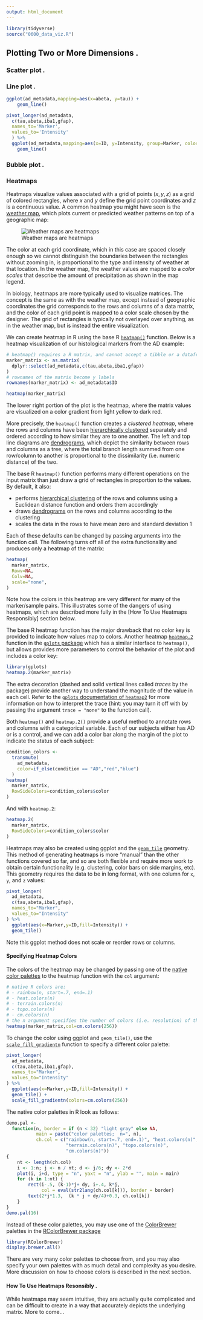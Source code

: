 ```yaml
---
output: html_document
---
```


```r
library(tidyverse)
source("0600_data_viz.R")
```

## Plotting Two or More Dimensions .

### Scatter plot .

### Line plot .

```r
ggplot(ad_metadata,mapping=aes(x=abeta, y=tau)) +
    geom_line()
```

``` r
pivot_longer(ad_metadata,
  c(tau,abeta,iba1,gfap),
  names_to='Marker',
  values_to='Intensity'
  ) %>%
  ggplot(ad_metadata,mapping=aes(x=ID, y=Intensity, group=Marker, color=Marker)) +
    geom_line()
```

### Bubble plot .

### Heatmaps

Heatmaps visualize values associated with a grid of points $(x,y,z)$ as a grid
of colored rectangles, where $x$ and $y$ define the grid point coordinates and
$z$ is a continuous value. A common heatmap you might have seen is the [weather
map](https://en.wikipedia.org/wiki/Weather_map), which plots current or
predicted weather patterns on top of a geographic map:

![Weather maps are heatmaps](weather_map.png)

The color at each grid coordinate, which in this case are spaced closely enough
so we cannot distinguish the boundaries between the rectangles without zooming
in, is proportional to the type and intensity of weather at that location.
In the weather map, the weather values are mapped to a *color scales* that
describe the amount of precipitation as shown in the map legend.

In biology, heatmaps are more typically used to visualize matrices. The concept
is the same as with the weather map, except instead of geographic coordinates
the grid corresponds to the rows and columns of a data matrix, and the color of
each grid point is mapped to a color scale chosen by the designer. The grid of
rectangles is typically not overlayed over anything, as in the weather map, but
is instead the entire visualization.

We can create heatmap in R using the base R
[`heatmap()`](https://www.rdocumentation.org/packages/stats/versions/3.6.2/topics/heatmap)
function. Below is a heatmap visualization of our histological markers from the
AD example:

```r
# heatmap() requires a R matrix, and cannot accept a tibble or a dataframe
marker_matrix <- as.matrix(
  dplyr::select(ad_metadata,c(tau,abeta,iba1,gfap))
)
# rownames of the matrix become y labels
rownames(marker_matrix) <- ad_metadata$ID

heatmap(marker_matrix)
```

The lower right portion of the plot is the heatmap, where the matrix values are
visualized on a color gradient from light yellow to dark red.

More precisely, the `heatmap()` function creates a *clustered heatmap*, where
the rows and columns have been [hierarchically
clustered](#hierarchical-clustering) separately and ordered according to how
similar they are to one another. The left and top line diagrams are
[dendrograms](#dendrograms), which depict the similarity between rows and
columns as a tree, where the total branch length summed from one row/column to
another is proportional to the dissimilarity (i.e. numeric distance) of the two.

::: {.box .note}
The base R `heatmap()` function performs many different operations on the input
matrix than just draw a grid of rectangles in proportion to the values. By
default, it also:

* performs [hierarchical clustering](#hierarchical-clustering) of the rows and
columns using a Euclidean distance function and orders them accordingly
* draws [dendrograms](#dendrogram) on the rows and columns according to the
clustering
* scales the data in the rows to have mean zero and standard deviation 1

Each of these defaults can be changed by passing arguments into the function
call. The following turns off all of the extra functionality and produces only a
heatmap of the matrix:

```r
heatmap(
  marker_matrix,
  Rowv=NA,
  Colv=NA,
  scale="none",
)
```
Note how the colors in this heatmap are very different for many of the
marker/sample pairs. This illustrates some of the dangers of using heatmaps,
which are described more fully in the [How To Use Heatmaps Responsibly] section
below.
:::

The base R heatmap function has the major drawback that no color key is provided
to indicate how values map to colors. Another heatmap
[`heatmap.2`](https://www.rdocumentation.org/packages/gplots/versions/3.1.1/topics/heatmap.2)
function in the [`gplots` package](https://cran.r-project.org/web/packages/gplots/index.html)
which has a similar interface to `heatmap()`, but allows provides more
parameters to control the behavior of the plot and includes a color key:

```r
library(gplots)
heatmap.2(marker_matrix)
```

The extra decoration (dashed and solid vertical lines called *traces* by the
package) provide another way to understand the magnitude of the value in each
cell. Refer to the [`gplots` documentation of
`heatmap2`](https://www.rdocumentation.org/packages/gplots/versions/3.1.1/topics/heatmap.2)
for more information on how to interpret the trace (hint: you may turn it off
with by passing the argument `trace = "none"` to the function call).

Both `heatmap()` and `heatmap.2()` provide a useful method to annotate rows and
columns with a categorical variable. Each of our subjects either has AD or is a
control, and we can add a color bar along the margin of the plot to indicate the
status of each subject:


```r
condition_colors <-
  transmute(
    ad_metadata,
    color=if_else(condition == "AD","red","blue")
  )
heatmap(
  marker_matrix,
  RowSideColors=condition_colors$color
)
```

And with `heatmap.2`:

```r
heatmap.2(
  marker_matrix,
  RowSideColors=condition_colors$color
)
```

Heatmaps may also be created using ggplot and the
[`geom_tile`](https://ggplot2.tidyverse.org/reference/geom_tile.html) geometry.
This method of generating heatmaps is more "manual" than the other functions
covered so far, and so are both flexible and require more work to obtain certain
functionality (e.g. clustering, color bars on side margins, etc). This geometry
requires the data to be in long format, with one column for `x`, `y`, and `z`
values:

```r
pivot_longer(
  ad_metadata,
  c(tau,abeta,iba1,gfap),
  names_to="Marker",
  values_to="Intensity"
) %>%
  ggplot(aes(x=Marker,y=ID,fill=Intensity)) +
  geom_tile()
```

Note this ggplot method does not scale or reorder rows or columns.

#### Specifying Heatmap Colors

The colors of the heatmap may be changed by passing one of the [native color
palettes](https://stat.ethz.ch/R-manual/R-patched/library/grDevices/html/palettes.html)
to the heatmap function with the `col` argument:

```r
# native R colors are:
# - rainbow(n, start=.7, end=.1)
# - heat.colors(n)
# - terrain.colors(n)
# - topo.colors(n)
# - cm.colors(n)
# the n argument specifies the number of colors (i.e. resolution) of the colormap to return
heatmap(marker_matrix,col=cm.colors(256))
```

To change the color using ggplot and `geom_tile()`, use the
[`scale_fill_gradientn`](https://ggplot2.tidyverse.org/reference/scale_gradient.html)
function to specify a different color palette:

```r
pivot_longer(
  ad_metadata,
  c(tau,abeta,iba1,gfap),
  names_to="Marker",
  values_to="Intensity"
) %>%
  ggplot(aes(x=Marker,y=ID,fill=Intensity)) +
  geom_tile() +
  scale_fill_gradientn(colors=cm.colors(256))
```
The native color palettes in R look as follows:

```r
demo.pal <-
  function(n, border = if (n < 32) "light gray" else NA,
           main = paste("color palettes;  n=", n),
           ch.col = c("rainbow(n, start=.7, end=.1)", "heat.colors(n)",
                      "terrain.colors(n)", "topo.colors(n)",
                      "cm.colors(n)"))
{
    nt <- length(ch.col)
    i <- 1:n; j <- n / nt; d <- j/6; dy <- 2*d
    plot(i, i+d, type = "n", yaxt = "n", ylab = "", main = main)
    for (k in 1:nt) {
        rect(i-.5, (k-1)*j+ dy, i+.4, k*j,
             col = eval(str2lang(ch.col[k])), border = border)
        text(2*j*1.3,  (k * j + dy/4)+0.3, ch.col[k])
    }
}
demo.pal(16)
```

Instead of these color palettes, you may use one of the
[ColorBrewer](https://colorbrewer2.org/#type=sequential&scheme=BuGn&n=3)
palettes in the [RColorBrewer
package](https://cran.r-project.org/web/packages/RColorBrewer/index.html)

```r
library(RColorBrewer)
display.brewer.all()
```

There are very many color palettes to choose from, and you may also specify your
own palettes with as much detail and complexity as you desire. More discussion
on how to choose colors is described in the next section.

#### How To Use Heatmaps Resonsibly .

While heatmaps may seem intuitive, they are actually quite complicated and can
be difficult to create in a way that accurately depicts the underlying matrix.
More to come...

